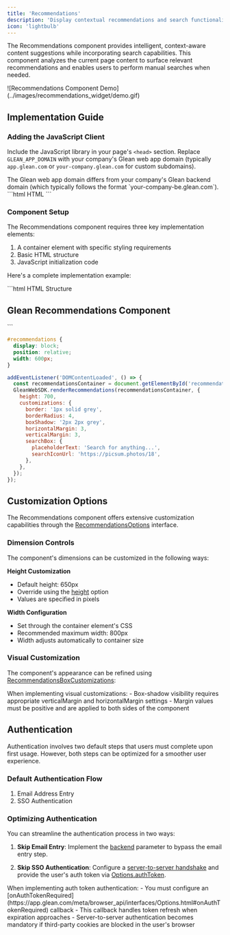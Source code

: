 ```yaml
---
title: 'Recommendations'
description: 'Display contextual recommendations and search functionality based on the current page content'
icon: 'lightbulb'
---
```


The Recommendations component provides intelligent, context-aware content suggestions while incorporating search capabilities. This component analyzes the current page content to surface relevant recommendations and enables users to perform manual searches when needed.

<Frame>
  ![Recommendations Component Demo](../images/recommendations_widget/demo.gif)
</Frame>

## Implementation Guide

### Adding the JavaScript Client

Include the JavaScript library in your page's `<head>` section. Replace `GLEAN_APP_DOMAIN` with your company's Glean web app domain (typically `app.glean.com` or `your-company.glean.com` for custom subdomains).

<Info>
  The Glean web app domain differs from your company's Glean backend domain
  (which typically follows the format `your-company-be.glean.com`).
</Info>

<CodeGroup>
  ```html HTML
  <script
    defer
    src="https://{GLEAN_APP_DOMAIN}/embedded-search-latest.min.js"
  ></script>
  ```
</CodeGroup>

### Component Setup

The Recommendations component requires three key implementation elements:

1. A container element with specific styling requirements
2. Basic HTML structure
3. JavaScript initialization code

Here's a complete implementation example:

<CodeGroup>
```html HTML Structure
<h2>Glean Recommendations Component</h2>
<div id="recommendations"></div>
```

```css Component Styling
#recommendations {
  display: block;
  position: relative;
  width: 600px;
}
```

```javascript Implementation
addEventListener('DOMContentLoaded', () => {
  const recommendationsContainer = document.getElementById('recommendations');
  GleanWebSDK.renderRecommendations(recommendationsContainer, {
    height: 700,
    customizations: {
      border: '1px solid grey',
      borderRadius: 4,
      boxShadow: '2px 2px grey',
      horizontalMargin: 3,
      verticalMargin: 3,
      searchBox: {
        placeholderText: 'Search for anything...',
        searchIconUrl: 'https://picsum.photos/18',
      },
    },
  });
});
```

</CodeGroup>

## Customization Options

The Recommendations component offers extensive customization capabilities through the [RecommendationsOptions](https://app.glean.com/meta/browser_api/interfaces/RecommendationsOptions.html) interface.

### Dimension Controls

The component's dimensions can be customized in the following ways:

**Height Customization**

- Default height: 650px
- Override using the [height](https://app.glean.com/meta/browser_api/interfaces/RecommendationsOptions.html#height) option
- Values are specified in pixels

**Width Configuration**

- Set through the container element's CSS
- Recommended maximum width: 800px
- Width adjusts automatically to container size

### Visual Customization

The component's appearance can be refined using [RecommendationsBoxCustomizations](https://app.glean.com/meta/browser_api/interfaces/RecommendationsBoxCustomizations.html):

<Note>
  When implementing visual customizations: - Box-shadow visibility requires
  appropriate verticalMargin and horizontalMargin settings - Margin values must
  be positive and are applied to both sides of the component
</Note>

## Authentication

<Note>
  Authentication involves two default steps that users must complete upon first
  usage. However, both steps can be optimized for a smoother user experience.
</Note>

### Default Authentication Flow

1. Email Address Entry
2. SSO Authentication

### Optimizing Authentication

You can streamline the authentication process in two ways:

1. **Skip Email Entry**: Implement the [backend](https://app.glean.com/meta/browser_api/interfaces/SearchOptions.html#backend) parameter to bypass the email entry step.

2. **Skip SSO Authentication**: Configure a [server-to-server handshake](https://docs.google.com/document/d/12q1oQWwhkLQyIHXKE7OF6XtvJZ5av50Wd_NKUbRh5u4/edit) and provide the user's auth token via [Options.authToken](https://app.glean.com/meta/browser_api/interfaces/Options.html#authToken).

<Warning>
  When implementing auth token authentication: - You must configure an
  [onAuthTokenRequired](https://app.glean.com/meta/browser_api/interfaces/Options.html#onAuthTokenRequired)
  callback - This callback handles token refresh when expiration approaches -
  Server-to-server authentication becomes mandatory if third-party cookies are
  blocked in the user's browser
</Warning>
